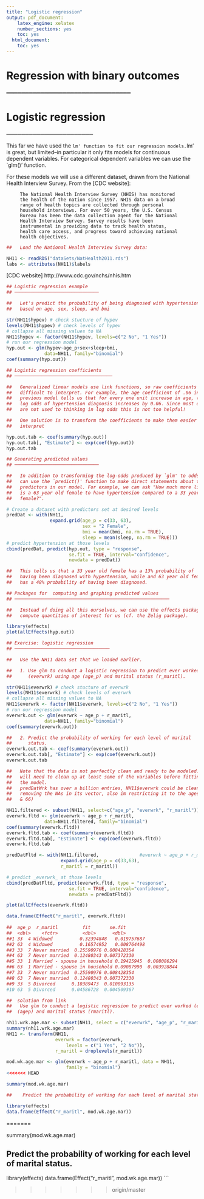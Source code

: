 ```yaml
---
title: "Logistic regression"
output: pdf_document:
    latex_engine: xelatex
    number_sections: yes
    toc: yes
  html_document:
    toc: yes
---
```


#    Regression with binary outcomes
═════════════════════════════════

# Logistic regression
───────────────────────

   This far we have used the `lm' function to fit our regression models.
   `lm' is great, but limited–in particular it only fits models for
   continuous dependent variables. For categorical dependent variables we
   can use the `glm()' function.

   For these models we will use a different dataset, drawn from the
   National Health Interview Survey. From the [CDC website]:

         The National Health Interview Survey (NHIS) has monitored
         the health of the nation since 1957. NHIS data on a broad
         range of health topics are collected through personal
         household interviews. For over 50 years, the U.S. Census
         Bureau has been the data collection agent for the National
         Health Interview Survey. Survey results have been
         instrumental in providing data to track health status,
         health care access, and progress toward achieving national
         health objectives.

```r
##   Load the National Health Interview Survey data:

NH11 <- readRDS("dataSets/NatHealth2011.rds")
labs <- attributes(NH11)$labels
```


   [CDC website] http://www.cdc.gov/nchs/nhis.htm
```r

## Logistic regression example
## ───────────────────────────────

##   Let's predict the probability of being diagnosed with hypertension
##   based on age, sex, sleep, and bmi

str(NH11$hypev) # check stucture of hypev
levels(NH11$hypev) # check levels of hypev
# collapse all missing values to NA
NH11$hypev <- factor(NH11$hypev, levels=c("2 No", "1 Yes"))
# run our regression model
hyp.out <- glm(hypev~age_p+sex+sleep+bmi,
              data=NH11, family="binomial")
coef(summary(hyp.out))

```

```r
## Logistic regression coefficients
## ────────────────────────────────────

##   Generalized linear models use link functions, so raw coefficients are
##   difficult to interpret. For example, the age coefficient of .06 in the
##   previous model tells us that for every one unit increase in age, the
##   log odds of hypertension diagnosis increases by 0.06. Since most of us
##   are not used to thinking in log odds this is not too helpful!

##   One solution is to transform the coefficients to make them easier to
##   interpret

hyp.out.tab <- coef(summary(hyp.out))
hyp.out.tab[, "Estimate"] <- exp(coef(hyp.out))
hyp.out.tab

```

```r

## Generating predicted values
## ───────────────────────────────

##   In addition to transforming the log-odds produced by `glm' to odds, we
##   can use the `predict()' function to make direct statements about the
##   predictors in our model. For example, we can ask "How much more likely
##   is a 63 year old female to have hypertension compared to a 33 year old
##   female?".

# Create a dataset with predictors set at desired levels
predDat <- with(NH11,
                expand.grid(age_p = c(33, 63),
                            sex = "2 Female",
                            bmi = mean(bmi, na.rm = TRUE),
                            sleep = mean(sleep, na.rm = TRUE)))
# predict hypertension at those levels
cbind(predDat, predict(hyp.out, type = "response",
                       se.fit = TRUE, interval="confidence",
                       newdata = predDat))

##   This tells us that a 33 year old female has a 13% probability of
##   having been diagnosed with hypertension, while and 63 year old female
##   has a 48% probability of having been diagnosed.

```

```r

## Packages for  computing and graphing predicted values
## ─────────────────────────────────────────────────────────

##   Instead of doing all this ourselves, we can use the effects package to
##   compute quantities of interest for us (cf. the Zelig package).

library(effects)
plot(allEffects(hyp.out))
```

```r

## Exercise: logistic regression
## ───────────────────────────────────

##   Use the NH11 data set that we loaded earlier.

##   1. Use glm to conduct a logistic regression to predict ever worked
##      (everwrk) using age (age_p) and marital status (r_maritl).

str(NH11$everwrk) # check stucture of everwrk
levels(NH11$everwrk) # check levels of everwrk
# collapse all missing values to NA
NH11$everwrk <- factor(NH11$everwrk, levels=c("2 No", "1 Yes"))
# run our regression model
everwrk.out <- glm(everwrk ~ age_p + r_maritl,
              data=NH11, family="binomial")
coef(summary(everwrk.out))

##   2. Predict the probability of working for each level of marital
##      status.
everwrk.out.tab <- coef(summary(everwrk.out))
everwrk.out.tab[, "Estimate"] <- exp(coef(everwrk.out))
everwrk.out.tab

##   Note that the data is not perfectly clean and ready to be modeled. You
##   will need to clean up at least some of the variables before fitting
##   the model.
##   predDatWrk has over a billion entries, NH11$everwrk could be cleaned by
##   removing the NAs in its vector, also im restricting it to the ages above (33 
##   & 66)

NH11.filtered <- subset(NH11, select=c("age_p", "everwrk", "r_maritl"))
everwrk.fltd <- glm(everwrk ~ age_p + r_maritl,
              data=NH11.filtered, family="binomial")
coef(summary(everwrk.fltd))
everwrk.fltd.tab <- coef(summary(everwrk.fltd))
everwrk.fltd.tab[, "Estimate"] <- exp(coef(everwrk.fltd))
everwrk.fltd.tab

predDatFltd <- with(NH11.filtered,               #everwrk ~ age_p + r_maritl
                    expand.grid(age_p = c(33,63),
                    r_maritl = r_maritl))

# predict _everwrk_ at those levels
cbind(predDatFltd, predict(everwrk.fltd, type = "response",
                       se.fit = TRUE, interval="confidence",
                       newdata = predDatFltd))

plot(allEffects(everwrk.fltd))

data.frame(Effect("r_maritl", everwrk.fltd))
 
##  age_p  r_maritl         fit       se.fit 
##  <dbl>    <fctr>         <dbl>      <dbl>
##1	33	4 Widowed	       0.32394848	0.019757687	
##2	63	4 Widowed	       0.16574952	0.008764498	
##3	33	7 Never married	 0.25590976	0.008428354	
##4	63	7 Never married	 0.12480343	0.007372330	
##5	33	1 Married - spouse in household	0.19425945	0.008086294	
##6	63	1 Married - spouse in household	0.09087990	0.003928844	
##7	33	7 Never married	 0.25590976	0.008428354	
##8	63	7 Never married	 0.12480343	0.007372330	
##9	33	5 Divorced	    0.10389473	0.010093135	
#10	63	5 Divorced	    0.04586728	0.004509367

##  solution from link
##   Use glm to conduct a logistic regression to predict ever worked (everwrk) using age 
##  (agep) and marital status (rmaritl).

nh11.wrk.age.mar <- subset(NH11, select = c("everwrk", "age_p", "r_maritl"))
summary(nh11.wrk.age.mar)
NH11 <- transform(NH11,
                  everwrk = factor(everwrk,
                      levels = c("1 Yes", "2 No")),
                  r_maritl = droplevels(r_maritl))

mod.wk.age.mar <- glm(everwrk ~ age_p + r_maritl, data = NH11,
                      family = "binomial")
<<<<<<< HEAD

summary(mod.wk.age.mar)

##    Predict the probability of working for each level of marital status.

library(effects)
data.frame(Effect("r_maritl", mod.wk.age.mar))
```
=======

summary(mod.wk.age.mar)

##    Predict the probability of working for each level of marital status.

library(effects)
data.frame(Effect("r_maritl", mod.wk.age.mar))
```


 
>>>>>>> origin/master
